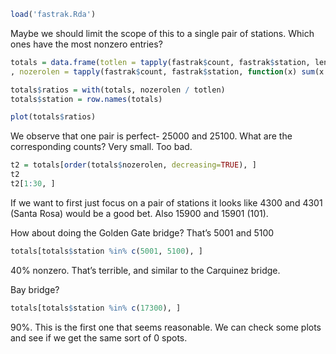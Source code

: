
```r
load('fastrak.Rda')
```

Maybe we should limit the scope of this to a single pair of stations. Which
ones have the most nonzero entries?

```r
totals = data.frame(totlen = tapply(fastrak$count, fastrak$station, length)
, nozerolen = tapply(fastrak$count, fastrak$station, function(x) sum(x != 0)))

totals$ratios = with(totals, nozerolen / totlen)
totals$station = row.names(totals)

plot(totals$ratios)
```

We observe that one pair is perfect- 25000 and 25100. What are the
corresponding counts? Very small. Too bad.

```r
t2 = totals[order(totals$nozerolen, decreasing=TRUE), ]
t2
t2[1:30, ]
```

If we want to first just focus on a pair of stations it looks like 4300 and
4301 (Santa Rosa) would be a good bet. Also 15900 and 15901 (101).

How about doing the Golden Gate bridge? That's 5001 and 5100

```r
totals[totals$station %in% c(5001, 5100), ]
```
40% nonzero. That's terrible, and similar to the Carquinez bridge.

Bay bridge?
```r
totals[totals$station %in% c(17300), ]
```

90%. This is the first one that seems reasonable. We can check some plots
and see if we get the same sort of 0 spots.

